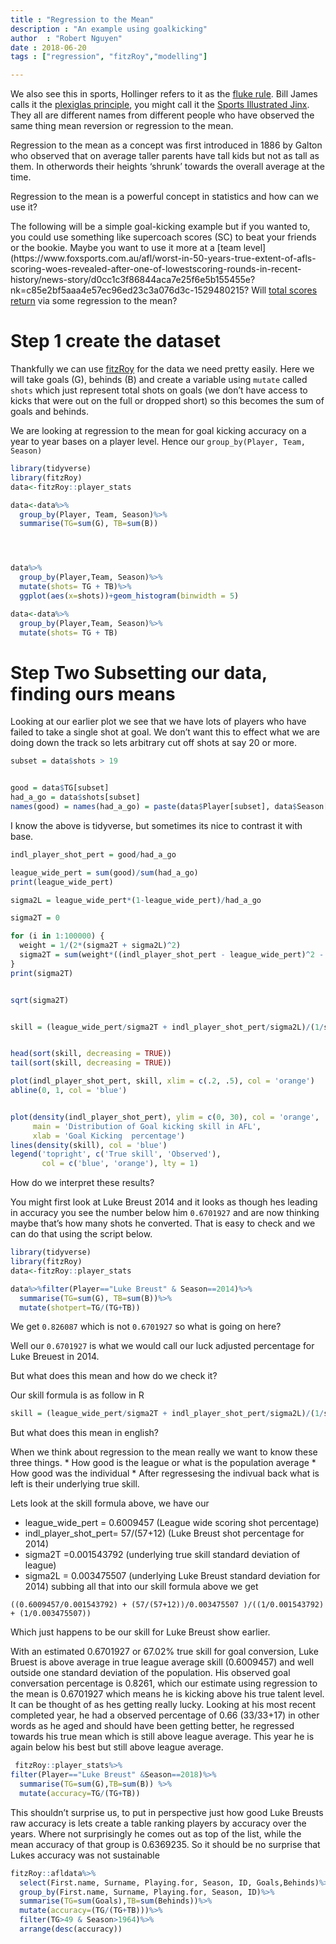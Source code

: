 ```yaml
---
title : "Regression to the Mean"
description : "An example using goalkicking"
author  : "Robert Nguyen"
date : 2018-06-20
tags : ["regression", "fitzRoy","modelling"]

---
```


We also see this in sports, Hollinger refers to it as the [fluke rule](http://www.espn.com/nba/columns/story?columnist=hollinger_john&page=All-Decline-Team-081031). Bill James calls it the [plexiglas principle](http://grantland.com/the-triangle/fantasy-baseball-nerdy-keys-to-victory-the-plexiglas-principle/), you might call it the [Sports Illustrated Jinx](https://en.wikipedia.org/wiki/Sports_Illustrated_cover_jinx). They all are different names from different people who have observed the same thing mean reversion or regression to the mean. 

Regression to the mean as a concept was first introduced in 1886 by Galton who observed that on average taller parents have tall kids but not as tall as them. In otherwords their heights 'shrunk' towards the overall average at the time. 

Regression to the mean is a powerful concept in statistics and how can we use it? 

The following will be a simple goal-kicking example but if you wanted to, you could use something like supercoach scores (SC) to beat your friends or the bookie. Maybe you want to use it more at a [team level](https://www.foxsports.com.au/afl/worst-in-50-years-true-extent-of-afls-scoring-woes-revealed-after-one-of-lowestscoring-rounds-in-recent-history/news-story/d0cc1c3f86844aca7e25f6e5b155455e?nk=c85e2bf5aaa4e57ec96ed23c3a076d3c-1529480215? Will [total scores return](https://www.theage.com.au/sport/afl/afl-to-keep-close-watch-on-dip-in-scoring-20180503-p4zd9g.html) via some regression to the mean?


# Step 1 create the dataset

Thankfully we can use [fitzRoy](https://github.com/jimmyday12/fitzRoy) for the data we need pretty easily. Here we will take goals (G), behinds (B) and create a variable using `mutate` called `shots` which just represent total shots on goals (we don't have access to kicks that were out on the full or dropped short) so this becomes the sum of goals and behinds.  

We are looking at regression to the mean for goal kicking accuracy on a year to year bases on a player level. Hence our `group_by(Player, Team, Season)`

```r

library(tidyverse)
library(fitzRoy)
data<-fitzRoy::player_stats

data<-data%>%
  group_by(Player, Team, Season)%>%
  summarise(TG=sum(G), TB=sum(B))




data%>%
  group_by(Player,Team, Season)%>%
  mutate(shots= TG + TB)%>%
  ggplot(aes(x=shots))+geom_histogram(binwidth = 5)

data<-data%>%
  group_by(Player,Team, Season)%>%
  mutate(shots= TG + TB)
```

# Step Two Subsetting our data, finding ours means

Looking at our earlier plot we see that we have lots of players who have failed to take a single shot at goal. We don't want this to effect what we are doing down the track so lets arbitrary cut off shots at say 20 or more.

```r
subset = data$shots > 19


good = data$TG[subset]
had_a_go = data$shots[subset]
names(good) = names(had_a_go) = paste(data$Player[subset], data$Season[subset], data$Team[subset])

```

I know the above is tidyverse, but sometimes its nice to contrast it with base. 

```r
indl_player_shot_pert = good/had_a_go

league_wide_pert = sum(good)/sum(had_a_go)
print(league_wide_pert)

sigma2L = league_wide_pert*(1-league_wide_pert)/had_a_go

sigma2T = 0

for (i in 1:100000) {
  weight = 1/(2*(sigma2T + sigma2L)^2)
  sigma2T = sum(weight*((indl_player_shot_pert - league_wide_pert)^2 - sigma2L))/sum(weight)
}
print(sigma2T)


sqrt(sigma2T)


skill = (league_wide_pert/sigma2T + indl_player_shot_pert/sigma2L)/(1/sigma2T + 1/sigma2L)


head(sort(skill, decreasing = TRUE))
tail(sort(skill, decreasing = TRUE))

plot(indl_player_shot_pert, skill, xlim = c(.2, .5), col = 'orange')
abline(0, 1, col = 'blue')


plot(density(indl_player_shot_pert), ylim = c(0, 30), col = 'orange',
     main = 'Distribution of Goal kicking skill in AFL',
     xlab = 'Goal Kicking  percentage')
lines(density(skill), col = 'blue')
legend('topright', c('True skill', 'Observed'),
       col = c('blue', 'orange'), lty = 1)

```

How do we interpret these results? 

You might first look at Luke Breust 2014 and it looks as though hes leading in accuracy you see the number below him `0.6701927` and are now thinking maybe that's how many shots he converted. That is easy to check and we can do that using the script below. 

```r
library(tidyverse)
library(fitzRoy)
data<-fitzRoy::player_stats

data%>%filter(Player=="Luke Breust" & Season==2014)%>%
  summarise(TG=sum(G), TB=sum(B))%>%
  mutate(shotpert=TG/(TG+TB))
```

We get `0.826087` which is not `0.6701927` so what is going on here? 

Well our `0.6701927` is what we would call our luck adjusted percentage for Luke Breuest in 2014. 

But what does this mean and how do we check it? 

Our skill formula is as follow in R 

```r
skill = (league_wide_pert/sigma2T + indl_player_shot_pert/sigma2L)/(1/sigma2T + 1/sigma2L)

```

But what does this mean in english? 

When we think about regression to the mean really we want to know these three things.
* How good is the league or what is the population average
* How good was the individual
* After regressesing the indivual back what is left is their underlying true skill. 

Lets look at the skill formula above, we have our 

* league_wide_pert = 0.6009457 (League wide scoring shot percentage)
* indl_player_shot_pert= 57/(57+12) (Luke Breust shot percentage for 2014)
* sigma2T =0.001543792 (underlying true skill standard deviation of league)
* sigma2L = 0.003475507 (underlying Luke Breust standard deviation for 2014) 
subbing all that into our skill formula above we get

```
((0.6009457/0.001543792) + (57/(57+12))/0.003475507 )/((1/0.001543792) + (1/0.003475507))
```
Which just happens to be our skill for Luke Breust show earlier. 

With an estimated 0.6701927 or 67.02% true skill for goal conversion, Luke Bruest is above average in true league average skill (0.6009457) and well outside one standard deviation of the population.
His observed goal conversation percentage is 0.8261, which our estimate using regression to the mean is 0.6701927 which means he is kicking above his true talent level. It can be thought of as hes getting really lucky. Looking at his most recent completed year, he had a observed percentage of 0.66 (33/33+17) in other words as he aged and should have been getting better, he regressed towards his true mean which is still above league average. This year he is again below his best but still above league average. 

```r

 fitzRoy::player_stats%>%
filter(Player=="Luke Breust" &Season==2018)%>%
  summarise(TG=sum(G),TB=sum(B)) %>%
  mutate(accuracy=TG/(TG+TB))
```




This shouldn't surprise us, to put in perspective just how good Luke Breusts raw accuracy is lets create a table ranking players by accuracy over the years. Where not surprisingly he comes out as top of the list, while the mean accuracy of that group is 0.6369235. So it should be no surprise that Lukes accuracy was not sustainable

```r
fitzRoy::afldata%>%
  select(First.name, Surname, Playing.for, Season, ID, Goals,Behinds)%>%
  group_by(First.name, Surname, Playing.for, Season, ID)%>%
  summarise(TG=sum(Goals),TB=sum(Behinds))%>%
  mutate(accuracy=(TG/(TG+TB)))%>%
  filter(TG>49 & Season>1964)%>%
  arrange(desc(accuracy)) 

```


